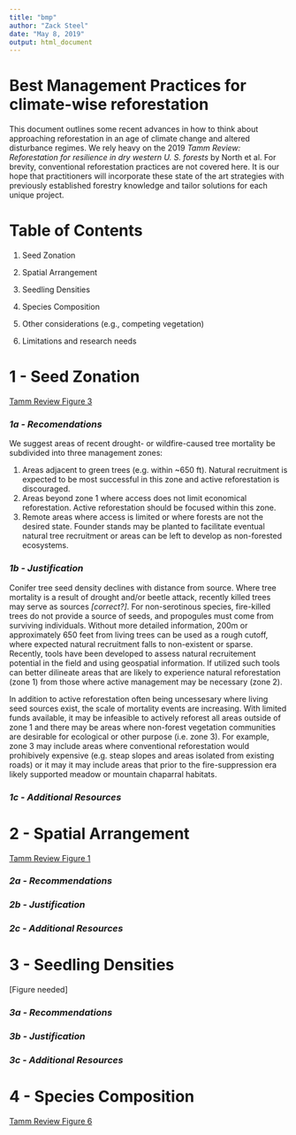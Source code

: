 ```yaml
---
title: "bmp"
author: "Zack Steel"
date: "May 8, 2019"
output: html_document
---
```



# Best Management Practices for climate-wise reforestation

This document outlines some recent advances in how to think about approaching reforestation in an age of climate change and altered disturbance regimes. We rely heavy on the 2019 *Tamm Review: Reforestation for resilience in dry western U. S. forests* by North et al. For brevity, conventional reforestation practices are not covered here. It is our hope that practitioners will incorporate these state of the art strategies with previously established forestry knowledge and tailor solutions for each unique project.  

# Table of Contents  


(1) Seed Zonation  

(2) Spatial Arrangement 

(3) Seedling Densities  

(4) Species Composition  

(5) Other considerations (e.g., competing vegetation)

(6) Limitations and research needs  

# 1 - Seed Zonation  

[Tamm Review Figure 3]("app_data/Photos/Tamm_Fig3.jpg")  

### *1a - Recomendations*  

We suggest areas of recent drought- or wildfire-caused tree mortality be subdivided into three management zones:  

  1) Areas adjacent to green trees (e.g. within ~650 ft). Natural recruitment is expected to be most successful in this zone and active reforestation is discouraged.  
  2) Areas beyond zone 1 where access does not limit economical reforestation. Active reforestation should be focused within this zone.  
  3) Remote areas where access is limited or where forests are not the desired state. Founder stands may be planted to facilitate eventual natural tree recruitment or areas can be left to develop as non-forested ecosystems.  


### *1b - Justification*  

Conifer tree seed density declines with distance from source. Where tree mortality is a result of drought and/or beetle attack, recently killed trees may serve as sources *[correct?]*. For non-serotinous species, fire-killed trees do not provide a source of seeds, and propogules must come from surviving individuals. Without more detailed information, 200m or approximately 650 feet from living trees can be used as a rough cutoff, where expected natural recruitment falls to non-existent or sparse. Recently, tools have been developed to assess natural recruitement potential in the field and using geospatial information. If utilized such tools can better dilineate areas that are likely to experience natural reforestation (zone 1) from those where active management may be necessary (zone 2).  

In addition to active reforestation often being uncessesary where living seed sources exist, the scale of mortality events are increasing. With limited funds available, it may be infeasible to actively reforest all areas outside of zone 1 and there may be areas where non-forest vegetation communities are desirable for ecological or other purpose (i.e. zone 3). For example, zone 3 may include areas where conventional reforestation would prohibively expensive (e.g. steap slopes and areas isolated from existing roads) or it may it may include areas that prior to the fire-suppression era likely supported meadow or mountain chaparral habitats.  

### *1c - Additional Resources*  


# 2 - Spatial Arrangement  

[Tamm Review Figure 1]("app_data/Photos/Tamm_Fig7.jpg")  

### *2a - Recommendations*  

### *2b - Justification*  

### *2c - Additional Resources*  


# 3 - Seedling Densities  

[Figure needed]

### *3a - Recommendations*  

### *3b - Justification*  

### *3c - Additional Resources*  


# 4 - Species Composition  

[Tamm Review Figure 6]("app_data/Photos/Tamm_Fig6.jpg")

